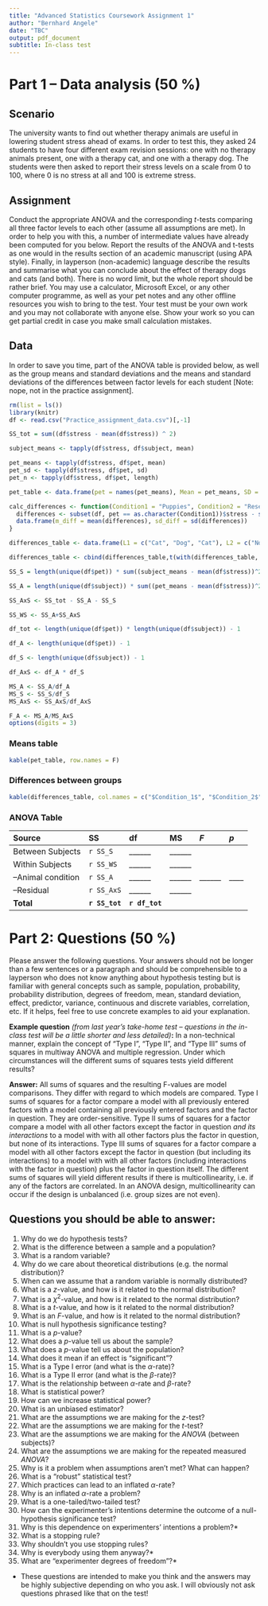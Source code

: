 ```yaml
---
title: "Advanced Statistics Coursework Assignment 1"
author: "Bernhard Angele"
date: "TBC"
output: pdf_document
subtitle: In-class test
---
```


# Part 1 -- Data analysis (50 %)

## Scenario
The university wants to find out whether therapy animals are useful in lowering student stress ahead of exams. In order to test this, they asked 24 students to have four different exam revision sessions: one with no therapy animals present, one with a therapy cat, and one with a therapy dog. The students were then asked to report their stress levels on a scale from 0 to 100, where 0 is no stress at all and 100 is extreme stress.

## Assignment
Conduct the appropriate ANOVA and the corresponding *t*-tests comparing all three factor levels to each other (assume all assumptions are met). In order to help you with this, a number of intermediate values have already been computed for you below. Report the results of the ANOVA and t-tests as one would in the results section of an academic manuscript (using APA style). Finally, in layperson (non-academic) language describe the results and summarise what you can conclude about the effect of therapy dogs and cats (and both). There is no word limit, but the whole report should be rather brief. You may use a calculator, Microsoft Excel, or any other computer programme, as well as your pet notes and any other offline resources you wish to bring to the test. Your test must be your own work and you may not collaborate with anyone else. Show your work so you can get partial credit in case you make small calculation mistakes.

## Data

In order to save you time, part of the ANOVA table is provided below, as well as the group means and standard deviations and the means and standard deviations of the differences between factor levels for each student [Note: nope, not in the practice assignment].

```r
rm(list = ls())
library(knitr)
df <- read.csv("Practice_assignment_data.csv")[,-1]

SS_tot = sum((df$stress - mean(df$stress)) ^ 2)

subject_means <- tapply(df$stress, df$subject, mean)

pet_means <- tapply(df$stress, df$pet, mean)
pet_sd <- tapply(df$stress, df$pet, sd)
pet_n <- tapply(df$stress, df$pet, length)

pet_table <- data.frame(pet = names(pet_means), Mean = pet_means, SD = pet_sd, N = pet_n)

calc_differences <- function(Condition1 = "Puppies", Condition2 = "Research", data = df){
  differences <- subset(df, pet == as.character(Condition1))$stress - subset(df, pet == as.character(Condition2))$stress
  data.frame(m_diff = mean(differences), sd_diff = sd(differences))
}

differences_table <- data.frame(L1 = c("Cat", "Dog", "Cat"), L2 = c("No animal", "No animal", "Dog"))

differences_table <- cbind(differences_table,t(with(differences_table, mapply(calc_differences, L1, L2))))

SS_S = length(unique(df$pet)) * sum((subject_means - mean(df$stress))^2)

SS_A = length(unique(df$subject)) * sum((pet_means - mean(df$stress))^2)

SS_AxS <- SS_tot - SS_A - SS_S

SS_WS <- SS_A+SS_AxS

df_tot <- length(unique(df$pet)) * length(unique(df$subject)) - 1

df_A <- length(unique(df$pet)) - 1

df_S <- length(unique(df$subject)) - 1

df_AxS <- df_A * df_S

MS_A <- SS_A/df_A
MS_S <- SS_S/df_S
MS_AxS <- SS_AxS/df_AxS

F_A <- MS_A/MS_AxS
options(digits = 3)
```

### Means table
```r
kable(pet_table, row.names = F)
```

### Differences between groups
```r
kable(differences_table, col.names = c("$Condition_1$", "$Condition_2$", "$Mean(Condition_1 - Condition_2)$", "$SD(Condition_1 - Condition_2)$"), align = c('l','l','r','r'))

```

### ANOVA Table

|Source            |SS            |df              |MS    |*F*   |*p* |
|:-----------------|:-------------|:---------------|:-----|:-----|:---|
|Between Subjects  |`r SS_S`      |______          |______|      |    |
|Within Subjects   |`r SS_WS`     |______          |______|      |    |
|--Animal condition|`r SS_A`      |______          |______|______|____|
|--Residual        |`r SS_AxS`    |______          |______|      |    |
|**Total**         |**`r SS_tot`**|**`r df_tot`**  |      |      |    |

# Part 2: Questions (50 %)
Please answer the following questions. Your answers should not be longer than a few sentences or a paragraph and should be comprehensible to a layperson who does not know anything about hypothesis testing but is familiar with general concepts such as sample, population, probability, probability distribution, degrees of freedom, mean, standard deviation, effect, predictor, variance, continuous and discrete variables, correlation, etc. If it helps, feel free to use concrete examples to aid your explanation.

**Example question** *(from last year's take-home test -- questions in the in-class test will be a little shorter and less detailed)***:** In a non-technical manner, explain the concept of "Type I", "Type II", and "Type III" sums of squares in multiway ANOVA and multiple regression. Under which circumstances will the different sums of squares tests yield different results?

**Answer:** All sums of squares and the resulting F-values are model comparisons. They differ with regard to which models are compared. Type I sums of squares for a factor compare a model with all previously entered factors with a model containing all previously entered factors and the factor in question. They are order-sensitive. Type II sums of squares for a factor compare a model with all other factors except the factor in question *and its interactions* to a model with with all other factors plus the factor in question, but none of its interactions. Type III sums of squares for a factor compare a model with all other factors except the factor in question (but including its interactions) to a model with with all other factors (including interactions with the factor in question) plus the factor in question itself. The different sums of squares will yield different results if there is multicollinearity, i.e. if any of the factors are correlated. In an ANOVA design, multicollinearity can occur if the design is unbalanced (i.e. group sizes are not even).

## Questions you should be able to answer:

1. Why do we do hypothesis tests?
2. What is the difference between a sample and a population?
3. What is a random variable?
4. Why do we care about theoretical distributions (e.g. the normal distribution)?
5. When can we assume that a random variable is normally distributed?
6. What is a *z*-value, and how is it related to the normal distribution?
7. What is a $\chi^2$-value, and how is it related to the normal distribution?
8. What is a *t*-value, and how is it related to the normal distribution?
9. What is an *F*-value, and how is it related to the normal distribution?
10. What is null hypothesis significance testing?
11. What is a *p*-value?
12. What does a *p*-value tell us about the sample?
13. What does a *p*-value tell us about the population?
14. What does it mean if an effect is "significant"?
15. What is a Type I error (and what is the $\alpha$-rate)?
16. What is a Type II error (and what is the $\beta$-rate)?
17. What is the relationship between $\alpha$-rate and $\beta$-rate?
18. What is statistical power?
19. How can we increase statistical power?
20. What is an unbiased estimator?
21. What are the assumptions we are making for the *z*-test?
22. What are the assumptions we are making for the *t*-test?
23. What are the assumptions we are making for the *ANOVA* (between subjects)?
24. What are the assumptions we are making for the repeated measured *ANOVA*?
25. Why is it a problem when assumptions aren't met? What can happen?
26. What is a "robust" statistical test?
27. Which practices can lead to an inflated $\alpha$-rate?
28. Why is an inflated $\alpha$-rate a problem?
29. What is a one-tailed/two-tailed test?
30. How can the experimenter's intentions determine the outcome of a null-hypothesis significance test?
31. Why is this dependence on experimenters' intentions a problem?*
32. What is a stopping rule?
33. Why shouldn't you use stopping rules?
34. Why is everybody using them anyway?*
35. What are "experimenter degrees of freedom"?*

* These questions are intended to make you think and the answers may be highly subjective depending on who you ask. I will obviously not ask questions phrased like that on the test!